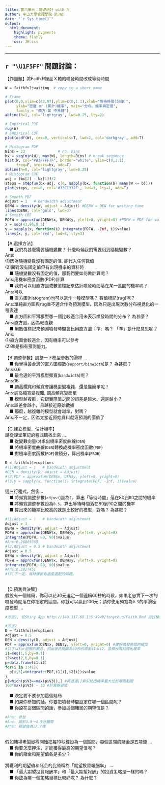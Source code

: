 ```yaml
---
title: 第六單元：基礎統計 with R
author: 中山大學管理學院 第7組
date: "`r Sys.time()`"
output: 
  html_document:
    highlight: pygments
    theme: flatly
    css: JH.css
---
```


<hr>

### <span style="font-size:22px">`r "\U1F5FF"` 問題討論：</span>  {data-height=250}
<p class="qiz">
【作圖題】將Faith.R裡面Ｘ軸的噴發時間改成等待時間<br>
```r

W = faithful$waiting  # copy to a short name

# Frame
plot(0,0,xlim=c(42,97),ylim=c(0,1.1),xlab="等待時間(分鐘)", 
     ylab="密度 or (累計)機率", main="分布、機率與密度",
     family = "蘋方-繁 中黑體")
abline(h=1, col='lightgray', lwd=0.25, lty=2)

# Empirical PDF
rug(W)
# Empirical CDF
plot(ecdf(W), cex=0, verticals=T, lwd=2, col='darkgray', add=T)

# Histogram PDF
Bins = 23               # no. bins
bx = seq(min(W), max(W), length=Bins) # break sequence 
hist(W, col="#B3FFFF7F", border="white", ylim=c(0,1.1),
     freq=F, breaks=bx, add=T)
abline(h=0, col='lightgray', lwd=0.25)
# Histogram CDF
adj = (bx[2] - bx[1])/2
steps = stepfun(bx-adj, c(0, sapply(bx, function(b) mean(W <= b))))
plot(steps, cex=0, col='#33CC337F', lwd=3, lty=1, add=T)

# Smooth PDF
Adjust = 1   # bandwidth adjustment
DENW = density(W, adjust = Adjust) #DENW = DEN for waiting time
lines(DENW, col='gold', lwd=3)
# Smooth CDF
PDFW = approxfun(DENW$x, DENW$y, yleft=0, yright=0) #PDFW = PDF for waiting time
x = seq(43,96,0.5)
y = sapply(x, function(i) integrate(PDFW, -Inf, i)$value)
lines(x, y, col='red', lwd=4, lty=3) 
```
【A.選擇方法】<br>
&emsp;■ 我們為甚麼需要隨機變數？ 什麼時候我們需要用到隨機變數？<br>
Ans:<br>
(1)因為隨機變數沒有固定的值, 能代入任何數值<br>
(2)面對沒有固定值但有出現機率的資料時<br>
&emsp;■ 隨機變數沒有固定的值，那我們要如何做計算呢？<br>
Ans:用機率密度函數(PDF)計算<br>
&emsp;■ 我們可以用直方圖或數值標記來估計噴發時間落在某一區間的機率嗎？<br>
Ans:可以<br>
&emsp;■ 直方圖(histogram)也可以當作一種模型嗎？ 數值標記(rug)呢？<br>
Ans:單純直方圖與rug並不適合作為預測模型，因為只是出現次數分布視覺化的一種表達<br>
&emsp;■ 直方圖和平滑模型哪一個比較適合用來表示噴發時間的分布？ 為甚麼？<br>
Ans:直方圖，因為較直觀<br>
&emsp;■ 用數值標記來預測噴發時間會比用直方圖「準」嗎？ 「準」是什麼意思呢？<br>
Ans:<br>
(1)直方圖會較適合，因有機率可以參考<br>
(2)凖是指有預測能力。<br>
<br>
【B.調整參數】調整一下模型參數的滑桿 ...<br>
&emsp;■ 你覺得最合適的直方圖欄數(`support/binwidth`)是？ 為甚麼？<br>
Ans:0.6<br>
&emsp;■ 最合適的平滑模型頻寬(`bandwidth`)呢？<br>
Ans:16<br>
&emsp;■ 調高欄寬和頻寬會讓模型變複雜，還是變簡單呢？<br>
Ans:調高欄寬變複雜, 調高頻寬變簡單<br>
&emsp;■ 模型越複雜，它跟實際值之間的誤差是越大、還是越小？<br>
Ans:誤差會越小，且越接近原始數據<br>
&emsp;■ 那麼，越複雜的模型就會越準，對嗎？<br>
Ans:不一定，因為太接近原始資料就沒預測的價值了<br>
<br>
【C.建立模型、估計機率】<br>
請從課堂筆記的程式碼找出來 ... <br>
&emsp;■ 從變數向量(`D`)求出機率密度曲線(`DEN`)<br>
&emsp;■ 將機率密度曲線(`DEN`)轉換成機率密度函數(`PDF`)<br>
&emsp;■ 對機率密度函數(`PDF`)做積分，算出機率(`PROB`)<br>
```r
D = faithful$eruptions
#(1)Adjust = 1   # bandwidth adjustment
#DEN = density(D, adjust = Adjust)
#(2)PDF = approxfun(DEN$x, DEN$y, yleft=0, yright=0)
#(3)y = sapply(x, function(i) integrate(PDF, -Inf, i)$value)
```
這三行程式，然後...<br>
&emsp;■ 將頻寬調整參數(`adjust`)設為`1`，算出「等待時間」落在80到90之間的機率<br>
&emsp;■ 將頻寬調整參數設為`0.5`，算出等待時間落在80到90之間的機率<br>
&emsp;■ 算出來的機率比較高的就是比較好的模型，對嗎？ 為甚麼？<br>

```r
#(1)Adjust = 1   # bandwidth adjustment
Adjust = 1
DENW = density(W, adjust = Adjust)
PDFW = approxfun(DENW$x, DENW$y, yleft=0, yright=0)
integrate(PDFW, 80, 90)$value
#Ans:0.26805065
#(2)Adjust = 0.5 # bandwidth adjustment
Adjust = 0.5
DENW = density(W, adjust = Adjust)
PDFW = approxfun(DENW$x, DENW$y, yleft=0, yright=0)
integrate(PDFW, 80, 90)$value
#Ans:0.2827451
#(3)不一定，有時候會有過度適配的問題。
```
<br>
【D.預測與決策】<br>
假設有一個賭局，你可以花30元選定一個連續60秒的時段，如果老忠實下一次的噴發時間落在你指定的區間，你就可以贏到100元；請你使用頻寬為`0.5`的平滑密度模型 ...<br>
```r
#方法1, 從Shiny App http://140.117.69.135:4949/tonychuo/Faith.Rmd 自行操作調整

#方法2
D = faithful$eruptions
Adjust = 0.5
DEN = density(D, adjust = Adjust)
PDF = approxfun(DEN$x, DEN$y, yleft=0, yright=0) #建好噴發時間的模型
#以下以for迴圈的概念，抓出彼此間隔為60秒的兩點i1＆i2，並積分兩點得出機率
i1=seq(1,5,by=0.1)
i2=seq(2,6,by=0.1)
p=data.frame(i1,i2)
for(i in 1:41){
  p[i,3]=integrate(PDF,i1[i],i2[i])$value
}
p[which(p$V3==max(p$V3)),] #再透過[]索引找出機率最大位於哪兩點間
100*max(p$V3) - 30 #計算期望值
```
&emsp;■ 決定要不要參加這個賭局<br>
&emsp;■ 如果你參加的話，你要把噴發時間設定在哪一個區間呢？<br>
&emsp;■ 你設在這個區間的話，參加這個賭局的期望值是？<br>
```r
#Ans: 參加
#Ans: 設於3.9～4.9分鐘間
#Ans: 期望值為17.7塊
```
<br>
假如賭場老闆從零開始把每10秒鐘設為一個區間，每個區間的賭金是五塊錢 ...<br>
&emsp;■ 你要怎麼押注，才能獲得最高的期望值呢？<br>
&emsp;■ 你的賭金和期望值各是多少？<br>
<br>
將獲利的期望值和賭金的比值稱為「期望投資報酬率」 ...<br>
&emsp;■ 「最大期望投資報酬率」和「最大期望報酬」的投資策略是一樣的嗎？<br>
&emsp;■ 你認為哪一個策略目標比較好呢？ 為什麼？<br>
<br>
</p class="qiz">
